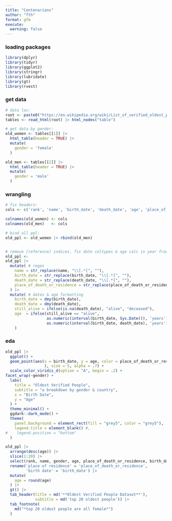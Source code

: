 ```yaml
---
title: "Centenarians"
author: "fth"
format: gfm
execute: 
  warning: false
---
```


### loading packages 
```r
library(dplyr)
library(tidyr)
library(ggplot2)
library(stringr)
library(lubridate)
library(gt)
library(rvest)

```


### get data 

```r
# data loc: 
root <- paste0("https://en.wikipedia.org/wiki/List_of_verified_oldest_people") 
tables <- read_html(root) |> html_nodes("table")

# get data by gender: 
old_women <- tables[[1]] |> 
  html_table(header = TRUE) |>
  mutate(
    gender = 'female'
  )

old_men <- tables[[2]] |> 
  html_table(header = TRUE) |>
  mutate(
    gender = 'male'
  )

```

### wrangling

```r
# fix headers: 
cols <- c('rank', 'name', 'birth_date', 'death_date', 'age', 'place_of_death_or_residence', 'gender')

colnames(old_women) <- cols
colnames(old_men)   <- cols

# bind all ppl: 
old_ppl <- old_women |> rbind(old_men)


# remove [reference] indices, fix date coltypes & age calc in year fractions:
old_ppl <-
old_ppl |>
  mutate( # regex
    name = str_replace(name, "\\[.*]", ""),
    birth_date = str_replace(birth_date, "\\[.*]", ""),
    death_date = str_replace(death_date, "\\[.*]", ""),
    place_of_death_or_residence = str_replace(place_of_death_or_residence, "\\[.*]", "")
  ) |>
  mutate( # dates & age formatting
    birth_date = dmy(birth_date),
    death_date = dmy(death_date),
    still_alive = ifelse(is.na(death_date), "alive", "deceased"),
    age  = ifelse(still_alive == "alive", 
                  as.numeric(interval(birth_date, Sys.Date()), 'years'), 
                  as.numeric(interval(birth_date, death_date), 'years'))
    )

```

### eda 


```r
old_ppl |>
  ggplot() + 
  geom_point(aes(x = birth_date, y = age, color = place_of_death_or_residence #, shape = still_alive
                 ), size = 5, alpha = .7) + 
  scale_color_viridis_d(option = "A", begin = .2) +
facet_wrap(~gender) + 
  labs(
    title = "Oldest Verified People",
    subtitle = "a breakdown by gender & country",
    x = "Birth Date",
    y = "Age"
  ) + 
  theme_minimal() +
  ggdark::dark_mode() + 
  theme(
    panel.background = element_rect(fill = "grey5", color = "grey5"),
    legend.title = element_blank() #,
#    legend.position = "bottom"
  )

```


```r
old_ppl |>
  arrange(desc(age)) |>
  slice(1:20) |>
  select(rank, name, gender, age, place_of_death_or_residence, birth_date) |> 
  rename('place of residence' = 'place_of_death_or_residence',
         'birth date' = 'birth_date') |>
  mutate(
    age = round(age)
  ) |>
  gt() |>
  tab_header(title = md('**Oldest Verified People Dataset**'),
             subtitle = md('top 20 oldest people')) |>
  tab_footnote(
    md("*top 20 oldest people are all female*")
  )
  

```


